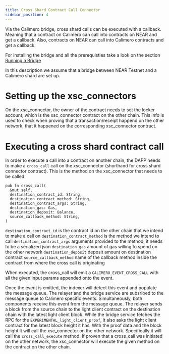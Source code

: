```yaml
---
title: Cross Shard Contract Call Connector
sidebar_position: 4
---
```


Via the Calimero bridge, cross shard calls can be executed with a callback. Meaning that a contract on Calimero can call into contracts on NEAR and get a callback. Also, contracts on NEAR can call into Calimero contracts and get a callback.

For installing the bridge and all the prerequisties take a look on the section [Running a Bridge](https://docs.calimero.network/bridge/running_a_bridge)

In this description we assume that a bridge between NEAR Testnet and a Calimero shard are set up.

# Setting up the xsc_connectors

On the xsc_connector, the owner of the contract needs to set the locker account, which is the xsc_connector contract on the other chain. This info is used to check when proving that a transaction/receipt happend on the other network, that it happened on the corresponding xsc_connector contract.

# Executing a cross shard contract call

In order to execute a call into a contract on another chain, the DAPP needs to make a `cross_call` call on the xsc_connector (shorthand for cross shard connector contract). This is the method on the xsc_connector that needs to be called:

```
pub fn cross_call(
  &mut self,
  destination_contract_id: String,
  destination_contract_method: String,
  destination_contract_args: String,
  destination_gas: Gas,
  destination_deposit: Balance,
  source_callback_method: String,
) 
```

`destination_contract_id` is the contract id on the other chain that we intend to make a call on
`destination_contract_method` is the method we intend to call
`destination_contract_args` arguments provided to the method, it needs to be a serialized json
`destination_gas` amount of gas willing to spend on the other network
`destination_deposit` deposit amount on destination contract
`source_callback_method` name of the callback method inside the contract from where the cross call is originating

When executed, the cross_call will emit a `CALIMERO_EVENT_CROSS_CALL` with all the given input params appended onto the event.

Once the event is emitted, the indexer will detect this event and populate the message queue. The relayer and the bridge service are subsribed to the message queue to Calimero specific events. Simultaneously, both components receive this event from the message queue. The relayer sends a block from the source chain to the light client contract on the destination chain with the latest light client block. While the bridge service fetches the RPC for the `EXPERIMENTAL_light_client_proof`, it also asks the light client contract for the latest block height it has. With the proof data and the block height it will call the xsc_connector on the other network. Specifically it will call the `cross_call_execute` method. If proven that a cross_call was initiated on the other network, the xsc_connector will execute the given method on the contract on the other chain.


